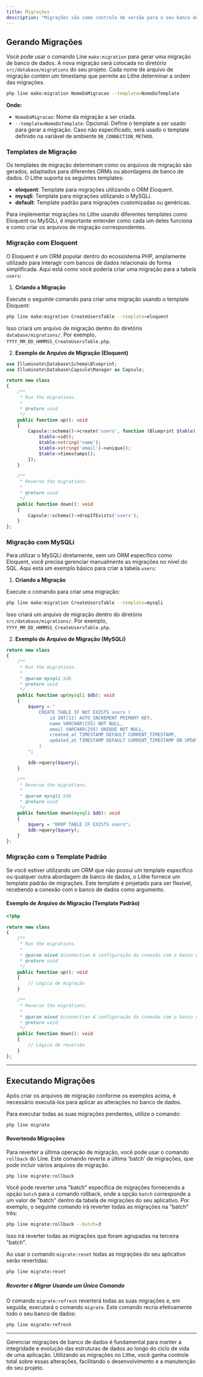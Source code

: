 ```yaml
---
title: Migrações
description: "Migrações são como controle de versão para o seu banco de dados. Elas permitem que sua equipe defina e compartilhe a estrutura do banco de dados da aplicação. Se você já precisou pedir a um colega para adicionar manualmente uma coluna ao seu banco de dados local depois de atualizar suas alterações do controle de versão, você já enfrentou o problema que as migrações de banco de dados resolvem."
---
```


## Gerando Migrações

Você pode usar o comando Line `make:migration` para gerar uma migração de banco de dados. A nova migração será colocada no diretório `src/database/migrations` do seu projeto. Cada nome de arquivo de migração contém um timestamp que permite ao Lithe determinar a ordem das migrações.

```bash
php line make:migration NomeDaMigracao --template=NomeDoTemplate
```
**Onde:**
- `NomeDaMigracao`: Nome da migração a ser criada.
- `--template=NomeDoTemplate`: Opcional. Define o template a ser usado para gerar a migração. Caso não especificado, será usado o template definido na variável de ambiente `DB_CONNECTION_METHOD`.

### Templates de Migração

Os templates de migração determinam como os arquivos de migração são gerados, adaptados para diferentes ORMs ou abordagens de banco de dados. O Lithe suporta os seguintes templates:

- **eloquent**: Template para migrações utilizando o ORM Eloquent.
- **mysqli**: Template para migrações utilizando o MySQLi.
- **default**: Template padrão para migrações customizadas ou genéricas.

Para implementar migrações no Lithe usando diferentes templates como Eloquent ou MySQLi, é importante entender como cada um deles funciona e como criar os arquivos de migração correspondentes.

### Migração com Eloquent

O Eloquent é um ORM popular dentro do ecossistema PHP, amplamente utilizado para interagir com bancos de dados relacionais de forma simplificada. Aqui está como você poderia criar uma migração para a tabela `users`:

1. **Criando a Migração**

Execute o seguinte comando para criar uma migração usando o template Eloquent:

```bash
php line make:migration CreateUsersTable --template=eloquent
```

Isso criará um arquivo de migração dentro do diretório `database/migrations/`. Por exemplo, `YYYY_MM_DD_HHMMSS_CreateUsersTable.php`.

2. **Exemplo de Arquivo de Migração (Eloquent)**

```php
use Illuminate\Database\Schema\Blueprint;
use Illuminate\Database\Capsule\Manager as Capsule;

return new class
{
    /**
     * Run the migrations.
     *
     * @return void
     */
    public function up(): void
    {
        Capsule::schema()->create('users', function (Blueprint $table) {
            $table->id();
            $table->string('name');
            $table->string('email')->unique();
            $table->timestamps();
        });
    }

    /**
     * Reverse the migrations.
     *
     * @return void
     */
    public function down(): void
    {
        Capsule::schema()->dropIfExists('users');
    }
};
```

### Migração com MySQLi

Para utilizar o MySQLi diretamente, sem um ORM específico como Eloquent, você precisa gerenciar manualmente as migrações no nível do SQL. Aqui está um exemplo básico para criar a tabela `users`:

1. **Criando a Migração**

Execute o comando para criar uma migração:

```bash
php line make:migration CreateUsersTable --template=mysqli
```

Isso criará um arquivo de migração dentro do diretório `src/database/migrations/`. Por exemplo, `YYYY_MM_DD_HHMMSS_CreateUsersTable.php`.

2. **Exemplo de Arquivo de Migração (MySQLi)**

```php
return new class
{
    /**
     * Run the migrations.
     *
     * @param mysqli $db
     * @return void
     */
    public function up(mysqli $db): void
    {
        $query = "
            CREATE TABLE IF NOT EXISTS users (
                id INT(11) AUTO_INCREMENT PRIMARY KEY,
                name VARCHAR(255) NOT NULL,
                email VARCHAR(255) UNIQUE NOT NULL,
                created_at TIMESTAMP DEFAULT CURRENT_TIMESTAMP,
                updated_at TIMESTAMP DEFAULT CURRENT_TIMESTAMP ON UPDATE CURRENT_TIMESTAMP
            )
        ";

        $db->query($query);
    }

    /**
     * Reverse the migrations.
     *
     * @param mysqli $db
     * @return void
     */
    public function down(mysqli $db): void
    {
        $query = "DROP TABLE IF EXISTS users";
        $db->query($query);
    }
};

```

### Migração com o Template Padrão

Se você estiver utilizando um ORM que não possui um template específico ou qualquer outra abordagem de banco de dados, o Lithe fornece um template padrão de migrações. Este template é projetado para ser flexível, recebendo a conexão com o banco de dados como argumento.

#### Exemplo de Arquivo de Migração (Template Padrão)

```php
<?php 

return new class
{
    /**
     * Run the migrations.
     *
     * @param mixed $connection A configuração da conexão com o banco de dados.
     * @return void
     */
    public function up(): void
    {
        // Lógica de migração
    }

    /**
     * Reverse the migrations.
     *
     * @param mixed $connection A configuração da conexão com o banco de dados.
     * @return void
     */
    public function down(): void
    {
        // Lógica de reversão
    }
};
```
---


## Executando Migrações

Após criar os arquivos de migração conforme os exemplos acima, é necessário executá-los para aplicar as alterações no banco de dados.

Para executar todas as suas migrações pendentes, utilize o comando:

```bash
php line migrate
```

#### Revertendo Migrações

Para reverter a última operação de migração, você pode usar o comando `rollback` do Line. Este comando reverte a última 'batch' de migrações, que pode incluir vários arquivos de migração.

```bash
php line migrate:rollback
```

Você pode reverter uma "batch" específica de migrações fornecendo a opção `batch` para o comando rollback, onde a opção `batch` corresponde a um valor de "batch" dentro da tabela de migrações do seu aplicativo. Por exemplo, o seguinte comando irá reverter todas as migrações na "batch" três:

```bash
php line migrate:rollback --batch=3
```

Isso irá reverter todas as migrações que foram agrupadas na terceira "batch".


Ao usar o comando `migrate:reset` todas as migrações do seu aplicativo serão revertidas:

```bash
php line migrate:reset
```

##### **Reverter e Migrar Usando um Único Comando**

O comando `migrate:refresh` reverterá todas as suas migrações e, em seguida, executará o comando `migrate`. Este comando recria efetivamente todo o seu banco de dados:

```bash
php line migrate:refresh
```

---

Gerenciar migrações de banco de dados é fundamental para manter a integridade e evolução das estruturas de dados ao longo do ciclo de vida de uma aplicação. Utilizando as migrações no Lithe, você ganha controle total sobre essas alterações, facilitando o desenvolvimento e a manutenção do seu projeto.
